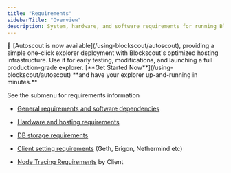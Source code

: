 ```yaml
---
title: "Requirements"
sidebarTitle: "Overview"
description: System, hardware, and software requirements for running Blockscout.
---
```


<Tip>
🚗 [Autoscout is now available](/using-blockscout/autoscout), providing a simple one-click explorer deployment with Blockscout's optimized hosting infrastructure. Use it for early testing, modifications, and launching a full production-grade explorer. [**Get Started Now**](/using-blockscout/autoscout) **and have your explorer up-and-running in minutes.**

</Tip>

See the submenu for requirements information

* [General requirements and software dependencies](/setup/requirements/requirements)

* [Hardware and hosting requirements](/setup/requirements/resource-requirements)

* [DB storage requirements](/setup/requirements/database-storage-requirements)

* [Client setting requirements](/setup/requirements/client-settings) (Geth, Erigon, Nethermind etc)

* [Node Tracing Requirements](/setup/requirements/node-tracing-json-rpc-requirements) by Client


